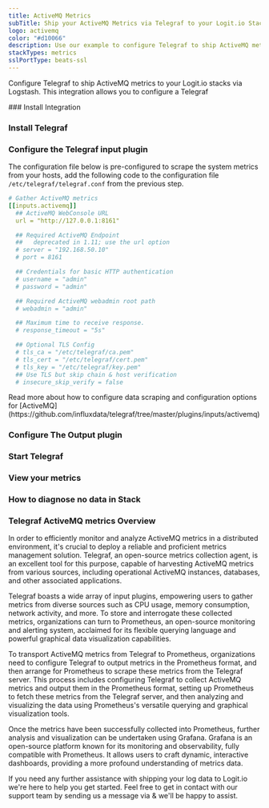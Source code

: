 ```yaml
---
title: ActiveMQ Metrics
subTitle: Ship your ActiveMQ Metrics via Telegraf to your Logit.io Stack
logo: activemq
color: "#d10066"
description: Use our example to configure Telegraf to ship ActiveMQ metrics to your Logit.io stacks. Configure Telegraf to send ActiveMQ metrics to Logstash or Elastic.
stackTypes: metrics
sslPortType: beats-ssl
---
```


Configure Telegraf to ship ActiveMQ metrics to your Logit.io stacks via Logstash. 
This integration allows you to configure a Telegraf

<Steps>
  ### Install Integration
  <InstallIntegration/>

### Install Telegraf

<InstallTelegraf />

### Configure the Telegraf input plugin

The configuration file below is pre-configured to scrape the system metrics from your hosts, add the following code to the configuration file `/etc/telegraf/telegraf.conf` from the previous step.

```yaml copy
# Gather ActiveMQ metrics
[[inputs.activemq]]
  ## ActiveMQ WebConsole URL
  url = "http://127.0.0.1:8161"

  ## Required ActiveMQ Endpoint
  ##   deprecated in 1.11; use the url option
  # server = "192.168.50.10"
  # port = 8161

  ## Credentials for basic HTTP authentication
  # username = "admin"
  # password = "admin"

  ## Required ActiveMQ webadmin root path
  # webadmin = "admin"

  ## Maximum time to receive response.
  # response_timeout = "5s"

  ## Optional TLS Config
  # tls_ca = "/etc/telegraf/ca.pem"
  # tls_cert = "/etc/telegraf/cert.pem"
  # tls_key = "/etc/telegraf/key.pem"
  ## Use TLS but skip chain & host verification
  # insecure_skip_verify = false
```

<Callout type="info">
  Read more about how to configure data scraping and configuration options for [ActiveMQ](https://github.com/influxdata/telegraf/tree/master/plugins/inputs/activemq)
</Callout>

### Configure The Output plugin

<TelegrafOutputPlugin />

### Start Telegraf

<StartTelegraf />

### View your metrics
<LaunchStack source="ActiveMQ_Metrics_via_Telegraf" utmMedium="metrics" utmCampaign="telegraf-ActiveMQ-metrics" />

### How to diagnose no data in Stack

<DiagnoseNoData />

</Steps>

### Telegraf ActiveMQ metrics Overview

In order to efficiently monitor and analyze ActiveMQ metrics in a distributed environment, it's crucial to deploy a reliable and proficient 
metrics management solution. Telegraf, an open-source metrics collection agent, is an excellent tool for this purpose, capable of harvesting 
ActiveMQ metrics from various sources, including operational ActiveMQ instances, databases, and other associated applications.

Telegraf boasts a wide array of input plugins, empowering users to gather metrics from diverse sources such as CPU usage, memory consumption, 
network activity, and more. To store and interrogate these collected metrics, organizations can turn to Prometheus, an open-source monitoring 
and alerting system, acclaimed for its flexible querying language and powerful graphical data visualization capabilities.

To transport ActiveMQ metrics from Telegraf to Prometheus, organizations need to configure Telegraf to output metrics in the Prometheus format, 
and then arrange for Prometheus to scrape these metrics from the Telegraf server. This process includes configuring Telegraf to collect ActiveMQ 
metrics and output them in the Prometheus format, setting up Prometheus to fetch these metrics from the Telegraf server, and then analyzing and 
visualizing the data using Prometheus's versatile querying and graphical visualization tools.

Once the metrics have been successfully collected into Prometheus, further analysis and visualization can be undertaken using Grafana. Grafana 
is an open-source platform known for its monitoring and observability, fully compatible with Prometheus. It allows users to craft dynamic, 
interactive dashboards, providing a more profound understanding of metrics data.

If you need any further assistance with shipping your log data to Logit.io we're here to help you get started. Feel free to get in contact with 
our support team by sending us a message via <IntercomButton text="live chat" /> & we'll be happy to assist.
